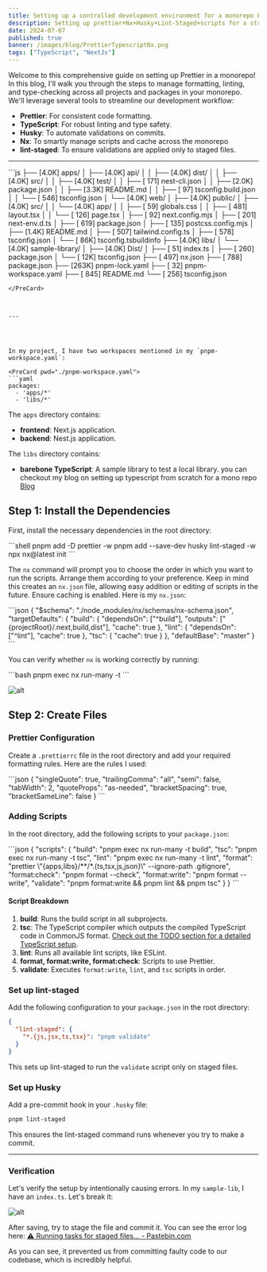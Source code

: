 ```yaml
---
title: Setting up a controlled development environment for a monorepo Part-2
description: Setting up prettier+Nx+Husky+Lint-Staged+scripts for a streamlined development workflow
date: 2024-07-07
published: true
banner: /images/blog/PrettierTypescriptNx.png
tags: ["TypeScript", "NextJs"]
---
```


Welcome to this comprehensive guide on setting up Prettier in a monorepo! In this blog,
I'll walk you through the steps to manage formatting, linting, and type-checking across all projects and
packages in your monorepo. We'll leverage several tools to streamline our development workflow:

- **Prettier**: For consistent code formatting.
- **TypeScript**: For robust linting and type safety.
- **Husky**: To automate validations on commits.
- **Nx**: To smartly manage scripts and cache across the monorepo
- **lint-staged**: To ensure validations are applied only to staged files.

---

<PreCard pwd="Folder Tree">
```js
├── [4.0K]  apps/
│   ├── [4.0K]  api/
│   │   ├── [4.0K]  dist/
│   │   ├── [4.0K]  src/
│   │   ├── [4.0K]  test/
│   │   ├── [ 171]  nest-cli.json
│   │   ├── [2.0K]  package.json
│   │   ├── [3.3K]  README.md
│   │   ├── [  97]  tsconfig.build.json
│   │   └── [ 546]  tsconfig.json
│   └── [4.0K]  web/
│       ├── [4.0K]  public/
│       ├── [4.0K]  src/
│       │   └── [4.0K]  app/
│       │       ├── [  59]  globals.css
│       │       ├── [ 481]  layout.tsx
│       │       └── [ 126]  page.tsx
│       ├── [  92]  next.config.mjs
│       ├── [ 201]  next-env.d.ts
│       ├── [ 619]  package.json
│       ├── [ 135]  postcss.config.mjs
│       ├── [1.4K]  README.md
│       ├── [ 507]  tailwind.config.ts
│       ├── [ 578]  tsconfig.json
│       └── [ 86K]  tsconfig.tsbuildinfo
├── [4.0K]  libs/
│   └── [4.0K]  sample-library/
│       ├── [4.0K]  Dist/
│       ├── [  51]  index.ts
│       ├── [ 260]  package.json
│       └── [ 12K]  tsconfig.json
├── [ 497]  nx.json
├── [ 788]  package.json
├── [263K]  pnpm-lock.yaml
├── [  32]  pnpm-workspace.yaml
├── [ 845]  README.md
└── [ 256]  tsconfig.json

````
</PreCard>



---




In my project, I have two workspaces mentioned in my `pnpm-workspace.yaml`:

<PreCard pwd="./pnpm-workspace.yaml">
```yaml
packages:
  - 'apps/*'
  - 'libs/*'
````

</PreCard>

The `apps` directory contains:

- **frontend**: Next.js application.
- **backend**: Nest.js application.

The `libs` directory contains:

- **barebone TypeScript**: A sample library to test a local library.
  you can checkout my blog on setting up typescript from scratch for a mono repo
  [Blog](https://artemisio.vercel.app/blog/Setting-up-typescript-for-a-monorepo-from-scratch)

## Step 1: Install the Dependencies

First, install the necessary dependencies in the root directory:

<PreCard pwd="shell">
  ```shell pnpm add -D prettier -w pnpm add --save-dev husky lint-staged -w npx
  nx@latest init ```
</PreCard>

The `nx` command will prompt you to choose the order in which you want to run the scripts.
Arrange them according to your preference. Keep in mind this creates an `nx.json` file, allowing easy addition or editing of scripts in the future. Ensure caching is enabled. Here is my `nx.json`:

<PreCard pwd="nx.json">
```json
{
  "$schema": "./node_modules/nx/schemas/nx-schema.json",
  "targetDefaults": {
    "build": {
      "dependsOn": ["^build"],
      "outputs": ["{projectRoot}/.next,build,dist"],
      "cache": true
    },
    "lint": {
      "dependsOn": ["^lint"],
      "cache": true
    },
    "tsc": {
      "cache": true
    }
  },
  "defaultBase": "master"
}
```
</PreCard>

You can verify whether `nx` is working correctly by running:

<PreCard pwd="shell">
```bash
pnpm exec nx run-many -t <some script that is common in all files>
```
</PreCard>

![alt](/static/images/Pasted-image-20240705144117.png)

## Step 2: Create Files

### Prettier Configuration

Create a `.prettierrc` file in the root directory and add your required formatting rules. Here are the rules I used:

<PreCard pwd="./.prettierrc">
```json
{
  "singleQuote": true,
  "trailingComma": "all",
  "semi": false,
  "tabWidth": 2,
  "quoteProps": "as-needed",
  "bracketSpacing": true,
  "bracketSameLine": false
}
```
</PreCard>

### Adding Scripts

In the root directory, add the following scripts to your `package.json`:

<PreCard pwd="./package.json">
```json
{
  "scripts": {
    "build": "pnpm exec nx run-many -t build",
    "tsc": "pnpm exec nx run-many -t tsc",
    "lint": "pnpm exec nx run-many -t lint",
    "format": "prettier \"{apps,libs}/**/*.{ts,tsx,js,json}\" --ignore-path .gitignore",
    "format:check": "pnpm format --check",
    "format:write": "pnpm format --write",
    "validate": "pnpm format:write && pnpm lint && pnpm tsc"
  }
}
```
</PreCard>

#### Script Breakdown

1. **build**: Runs the build script in all subprojects.
2. **tsc**: The TypeScript compiler which outputs the compiled TypeScript code in CommonJS format.
   [Check out the TODO section for a detailed TypeScript setup](#).
3. **lint**: Runs all available lint scripts, like ESLint.
4. **format, format:write, format:check**: Scripts to use Prettier.
5. **validate**: Executes `format:write`, `lint`, and `tsc` scripts in order.

### Set up lint-staged

Add the following configuration to your `package.json` in the root directory:

<PreCard pwd="./package.json">

```json
{
  "lint-staged": {
    "*.{js,jsx,ts,tsx}": "pnpm validate"
  }
}
```

</PreCard>

This sets up lint-staged to run the `validate` script only on staged files.

### Set up Husky

Add a pre-commit hook in your `.husky` file:

<PreCard pwd="shell">

```sh
pnpm lint-staged
```

</PreCard>
This ensures the lint-staged command runs whenever you try to make a commit.

---

### Verification

Let's verify the setup by intentionally causing errors. In my `sample-lib`, I have an `index.ts`. Let's break it:

![alt](/static/images/Pasted-image-20240705144117.png)

After saving, try to stage the file and commit it.
You can see the error log here: [⚠ Running tasks for staged files... - Pastebin.com](https://pastebin.com/MrGaNSS9)

As you can see, it prevented us from committing faulty code to our codebase, which is incredibly helpful.
